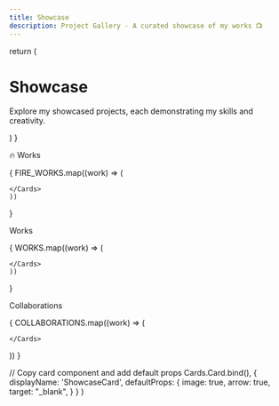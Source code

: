 ```yaml
---
title: Showcase
description: Project Gallery - A curated showcase of my works 📺
---
```



  return (
    <div className="max-w-screen-lg mx-auto pt-4 pb-8 mb-16 border-b border-gray-400 border-opacity-20">
      <h1>
        <span className="font-bold leading-tight lg:text-5xl">Showcase</span>
      </h1>
      <p className="italic text-center text-gray-500 dark:text-gray-400 font-space-grotesk">
        Explore my showcased projects, each demonstrating my skills and creativity.
      </p>
    </div>
  )
}

<ShowcaseHeader />

<p className="text-xl font-bold mb-4">🔥 Works</p>

<div class="grid grid-cols-1 gap-4 sm:grid-cols-2 lg:grid-cols-3 border-b border-gray-400 border-opacity-20 mb-16 pb-8">
  {
    FIRE_WORKS.map((work) => (
    <Cards>
     
    </Cards> 
    ))
  }
</div>


<p className="text-xl font-bold mb-4">Works</p>

<div class="grid grid-cols-1 gap-4 sm:grid-cols-2 lg:grid-cols-3 border-b border-gray-400 border-opacity-20 mb-16 pb-8">
  {
    WORKS.map((work) => (
    <Cards>
    
    </Cards> 
    ))
  }
</div>

<p className="text-xl font-bold mb-4">Collaborations</p>

<div class="grid grid-cols-1 gap-4 sm:grid-cols-2 lg:grid-cols-3 border-b border-gray-400 border-opacity-20 mb-16 pb-8">
  {
    COLLABORATIONS.map((work) => (
    <Cards>
    
    </Cards> 
   ))
  }
</div>

  // Copy card component and add default props
  Cards.Card.bind(),
  {
    displayName: 'ShowcaseCard',
    defaultProps: {
      image: true,
      arrow: true,
      target: "_blank",
    }
  }
)
